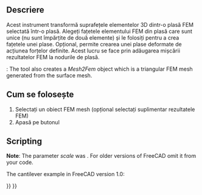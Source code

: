 <languages/>

{{Docnav
|[[FEM_CreateElementsSet|Erase Elements]]
|[[FEM_SolverCalculixCxxtools|Solver CalculiX Standard]]
|[[FEM_Workbench|FEM]]
|IconL=FEM_CreateElementsSet.svg
|IconR=FEM_SolverCalculixCxxtools.svg
|IconC=Workbench_FEM.svg
}}

<div class="mw-translate-fuzzy">
{{GuiCommand/ro|Name=FEM FemMesh2Mesh|Name/ro=FEM FemMesh2Mesh|MenuLocation=Mesh → FEM mesh to mesh||Workbenches=[[FEM Workbench/ro|FEM]]|Shortcut=|SeeAlso=[[FEM_tutorial/ro|FEM tutorial]]}}
</div>

<span id="Description"></span>
==Descriere==

<div class="mw-translate-fuzzy">
Acest instrument transformă suprafețele elementelor 3D dintr-o plasă FEM selectată într-o plasă. Alegeți fațetele elementului FEM din plasă care sunt unice (nu sunt împărțite de două elemente) și le folosiți pentru a crea fațetele unei plase. Opțional, permite crearea unei plase deformate de acțiunea forțelor definite. Acest lucru se face prin adăugarea mișcării rezultatelor FEM la nodurile de plasă.
</div>

{{Version|1.0}}: The tool also creates a ''Mesh2Fem'' object which is a triangular FEM mesh generated from the surface mesh.

<span id="Usage"></span>
<div class="mw-translate-fuzzy">
== Cum se folosește ==
</div>

<div class="mw-translate-fuzzy">
# Selectați un obiect FEM mesh (opțional selectați suplimentar rezultatele FEM)
# Apasă pe butonul {{KEY|[[Image:FEM_FemMesh2Mesh.png|24px]]FEM mesh to mesh}}
</div>

== Scripting ==

'''Note''': The parameter ''scale'' was {{Version|0.21}}. For older versions of FreeCAD omit it from your code.

The cantilever example in FreeCAD version 1.0:

{{Code|code=
from os.path import join
import FreeCAD as App
import Mesh
from femmesh import femmesh2mesh

path = join(App.getResourceDir(), "examples", "FEMExample.FCStd")
doc = App.openDocument(path)
fem_mesh = doc.FEMMeshGmsh.FemMesh
result = doc.CCX_Results
scale = 10  # displacement scale factor
out_mesh = femmesh2mesh.femmesh_2_mesh(fem_mesh, result, scale)
Mesh.show(Mesh.Mesh(out_mesh))
}}


{{Docnav
|[[FEM_CreateElementsSet|Erase Elements]]
|[[FEM_SolverCalculixCxxtools|Solver CalculiX Standard]]
|[[FEM_Workbench|FEM]]
|IconL=FEM_CreateElementsSet.svg
|IconR=FEM_SolverCalculixCxxtools.svg
|IconC=Workbench_FEM.svg
}}

{{FEM_Tools_navi{{#translation:}}}}
{{Userdocnavi{{#translation:}}}}